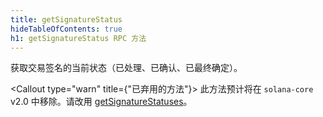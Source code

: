 ```yaml
---
title: getSignatureStatus
hideTableOfContents: true
h1: getSignatureStatus RPC 方法
---
```


获取交易签名的当前状态（已处理、已确认、已最终确定）。

<Callout type="warn" title={"已弃用的方法"}>
  此方法预计将在 `solana-core` v2.0 中移除。请改用
  [getSignatureStatuses](/docs/rpc/http/getsignaturestatuses)。
</Callout>
